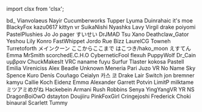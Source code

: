 ﻿import clsx from 'clsx';


<!-- Reminder that not only HTML chars have to be escaped, MDX chars also need to be (such as a space followed by an underscore). -->
<Patronelt k="5" ias="1" sp="1" >bd&#0095;</Patronelt> <Patronelt k="3" ias="1" sp="1" >Vianvolaeus</Patronelt> <Patronelt k="3" ias="1" sp="1" >Nayir</Patronelt> <Patronelt k="3" ias="1" sp="1" >Cucumberworks</Patronelt> <Patronelt k="3" ias="1" sp="1" >Tupper</Patronelt> 
<Patronelt k="2" ias="1" sp="1" >Lyuma</Patronelt> <Patronelt k="2" ias="1" sp="1" >Duinrahaic</Patronelt> <Patronelt k="2" ias="1" sp="1" >it&#0039;s moe</Patronelt> <Patronelt k="2" ias="1" sp="1" >BlackyFox</Patronelt> <Patronelt k="2" ias="1" sp="1" >kazu0617</Patronelt> 
<Patronelt k="2" ias="1" sp="1" >kittyn vr</Patronelt> <Patronelt k="2" ias="1" sp="1" >SuikaNishi</Patronelt> <Patronelt k="2" ias="1" sp="1" >Nyashks</Patronelt> <Patronelt k="2" ias="1" sp="1" >Lavy</Patronelt> <Patronelt k="2" ias="1" sp="1" >Virgil drake</Patronelt> 
<Patronelt k="2" ias="1" sp="1" >poiyomi</Patronelt> <Patronelt k="2" ias="1" sp="1" >PastelPlushies</Patronelt> <Patronelt k="2" ias="1" sp="1" >Jo Jo</Patronelt> <Patronelt k="2" ias="1" sp="1" >pager</Patronelt> <Patronelt k="2" ias="1" sp="1" >すいせい</Patronelt> 
<Patronelt k="2" ias="1" sp="1" >DrJMAD</Patronelt> <Patronelt k="2" ias="1" sp="1" >Tsu</Patronelt> <Patronelt k="2" ias="1" sp="1" >Xano</Patronelt> <Patronelt k="2" ias="1" sp="0" >Deathclaw&#0095;Gator</Patronelt> <Patronelt k="2" ias="1" sp="0" >Yeshou</Patronelt> 
<Patronelt k="2" ias="1" sp="0" >Lily</Patronelt> <Patronelt k="2" ias="1" sp="0" >Konro</Patronelt> <Patronelt k="2" ias="1" sp="0" >FastWhippet</Patronelt> <Patronelt k="0" ias="1" sp="1" >Jordo</Patronelt> <Patronelt k="0" ias="0" sp="1" >Rue</Patronelt> 
<Patronelt k="0" ias="1" sp="1" >Bizz</Patronelt> <Patronelt k="0" ias="1" sp="1" >LaurelCG</Patronelt> <Patronelt k="0" ias="1" sp="1" >Towneh</Patronelt> <Patronelt k="0" ias="1" sp="1" >Turretoforth</Patronelt> <Patronelt k="0" ias="0" sp="1" >メインクーン</Patronelt> 
<Patronelt k="0" ias="1" sp="1" >ここからここまで</Patronelt> <Patronelt k="0" ias="1" sp="1" >はこつき&#0047;hako&#0095;moon</Patronelt> <Patronelt k="0" ias="1" sp="1" >えすてん</Patronelt> <Patronelt k="0" ias="1" sp="1" >Emma</Patronelt> <Patronelt k="0" ias="1" sp="1" >MrSmith</Patronelt> 
<Patronelt k="0" ias="0" sp="1" >scorchedE&#0046;C&#0046;H&#0046;O</Patronelt> <Patronelt k="0" ias="0" sp="1" >CyberneticFool</Patronelt> <Patronelt k="0" ias="0" sp="1" >flexuh</Patronelt> <Patronelt k="0" ias="0" sp="1" >PuppyWolf</Patronelt> <Patronelt k="0" ias="1" sp="1" >Dr&#0095;Cain</Patronelt> 
<Patronelt k="0" ias="1" sp="1" >υμβραν</Patronelt> <Patronelt k="0" ias="1" sp="1" >ChuckMakesIt</Patronelt> <Patronelt k="0" ias="1" sp="1" >VRC naname</Patronelt> <Patronelt k="0" ias="1" sp="1" >fuyu</Patronelt> <Patronelt k="0" ias="1" sp="1" >Surfur</Patronelt> 
<Patronelt k="0" ias="1" sp="1" >Tlaster</Patronelt> <Patronelt k="0" ias="0" sp="1" >kokosa</Patronelt> <Patronelt k="0" ias="1" sp="1" >Pastell Emilia</Patronelt> <Patronelt k="0" ias="1" sp="1" >Vireniciss</Patronelt> <Patronelt k="0" ias="1" sp="1" >Alex Beadle</Patronelt> 
<Patronelt k="0" ias="1" sp="1" >Unknown</Patronelt> <Patronelt k="0" ias="1" sp="1" >Meneria</Patronelt> <Patronelt k="0" ias="1" sp="1" >Pari</Patronelt> <Patronelt k="0" ias="1" sp="1" >Juzo VR</Patronelt> <Patronelt k="0" ias="1" sp="1" >No Name</Patronelt> 
<Patronelt k="0" ias="1" sp="1" >Sky Spence</Patronelt> <Patronelt k="0" ias="1" sp="1" >Kuro</Patronelt> <Patronelt k="0" ias="1" sp="1" >Denís Couñago</Patronelt> <Patronelt k="0" ias="0" sp="1" >Ceialyn</Patronelt> <Patronelt k="0" ias="1" sp="1" >카스 코</Patronelt> 
<Patronelt k="0" ias="1" sp="1" >Drake Lair</Patronelt> <Patronelt k="0" ias="1" sp="1" >Switch</Patronelt> <Patronelt k="0" ias="1" sp="1" >jon bremner</Patronelt> <Patronelt k="0" ias="1" sp="1" >kamyu</Patronelt> <Patronelt k="0" ias="1" sp="1" >Callie Koch</Patronelt> 
<Patronelt k="0" ias="1" sp="1" >Eidenz</Patronelt> <Patronelt k="0" ias="0" sp="1" >Emmα</Patronelt> <Patronelt k="0" ias="1" sp="1" >Alexander</Patronelt> <Patronelt k="0" ias="1" sp="1" >Garrett Potvin</Patronelt> <Patronelt k="0" ias="1" sp="1" >LimitP</Patronelt> 
<Patronelt k="0" ias="0" sp="1" >milktame</Patronelt> <Patronelt k="0" ias="0" sp="1" >ミツアミめがね</Patronelt> <Patronelt k="0" ias="1" sp="1" >Hackebein</Patronelt> <Patronelt k="0" ias="0" sp="1" >Armani</Patronelt> <Patronelt k="0" ias="1" sp="1" >Rush Robbins</Patronelt> 
<Patronelt k="0" ias="1" sp="1" >Senya</Patronelt> <Patronelt k="0" ias="1" sp="1" >YingYangVR</Patronelt> <Patronelt k="0" ias="1" sp="1" >YR NS</Patronelt> <Patronelt k="0" ias="1" sp="1" >DragonBoiOwO</Patronelt> <Patronelt k="0" ias="1" sp="1" >dstayton</Patronelt> 
<Patronelt k="0" ias="1" sp="1" >Doujiiru</Patronelt> <Patronelt k="0" ias="1" sp="1" >PinkFoxGirl</Patronelt> <Patronelt k="0" ias="1" sp="1" >Cringejoshi</Patronelt> <Patronelt k="0" ias="1" sp="1" >Frederick</Patronelt> <Patronelt k="0" ias="1" sp="1" >Choki</Patronelt> 
<Patronelt k="0" ias="1" sp="1" >binaural</Patronelt> <Patronelt k="0" ias="1" sp="1" >Scarlett</Patronelt> <Patronelt k="0" ias="1" sp="1" >Tummy</Patronelt> 
